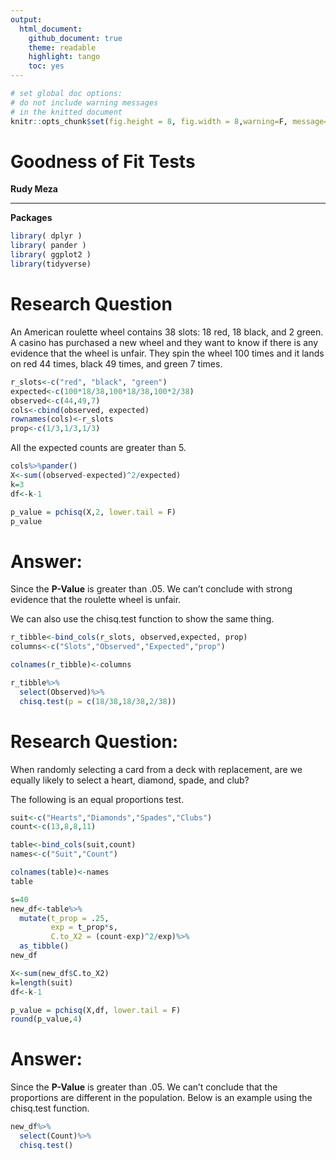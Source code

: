 ```yaml
---
output:
  html_document:
    github_document: true 
    theme: readable
    highlight: tango
    toc: yes
---
```


```r
# set global doc options:
# do not include warning messages
# in the knitted document
knitr::opts_chunk$set(fig.height = 8, fig.width = 8,warning=F, message=F )
```

#  Goodness of Fit Tests 

**Rudy Meza**

---------------
 
**Packages**

```r
library( dplyr )
library( pander )
library( ggplot2 )
library(tidyverse)

```



# Research Question
An American roulette wheel contains 38 slots: 18 red, 18 black, and 2 green.  A casino has purchased a new wheel and they want to know if there is any evidence that the wheel is unfair. They spin the wheel 100 times and it lands on red 44 times, black 49 times, and green 7 times.


```r
r_slots<-c("red", "black", "green")
expected<-c(100*18/38,100*18/38,100*2/38)
observed<-c(44,49,7)
cols<-cbind(observed, expected)
rownames(cols)<-r_slots
prop<-c(1/3,1/3,1/3)

```



All the expected counts are greater than 5.
```r
cols%>%pander()
X<-sum((observed-expected)^2/expected)
k=3
df<-k-1

```

```r
p_value = pchisq(X,2, lower.tail = F)
p_value
```

# Answer:

Since the **P-Value** is greater than .05. We can't conclude with strong evidence that the roulette wheel is unfair.

We can also use the chisq.test function to show the same thing.

```r
r_tibble<-bind_cols(r_slots, observed,expected, prop)
columns<-c("Slots","Observed","Expected","prop")

colnames(r_tibble)<-columns

r_tibble%>%
  select(Observed)%>%
  chisq.test(p = c(18/38,18/38,2/38))

```




# Research Question:
When randomly selecting a card from a deck with replacement, are we equally likely to select a heart, diamond, spade, and club?

The following is an equal proportions test.
```r

suit<-c("Hearts","Diamonds","Spades","Clubs")
count<-c(13,8,8,11)

table<-bind_cols(suit,count)
names<-c("Suit","Count")

colnames(table)<-names
table
```

```r
s=40
new_df<-table%>%
  mutate(t_prop = .25,
         exp = t_prop*s,
         C.to_X2 = (count-exp)^2/exp)%>%
  as_tibble()
new_df

X<-sum(new_df$C.to_X2)
k=length(suit)
df<-k-1

p_value = pchisq(X,df, lower.tail = F)
round(p_value,4)

```

# Answer:

Since the **P-Value** is greater than .05. We can't conclude that the proportions are different in the population. Below is an example using the chisq.test function.

```r
new_df%>%
  select(Count)%>%
  chisq.test()

```


